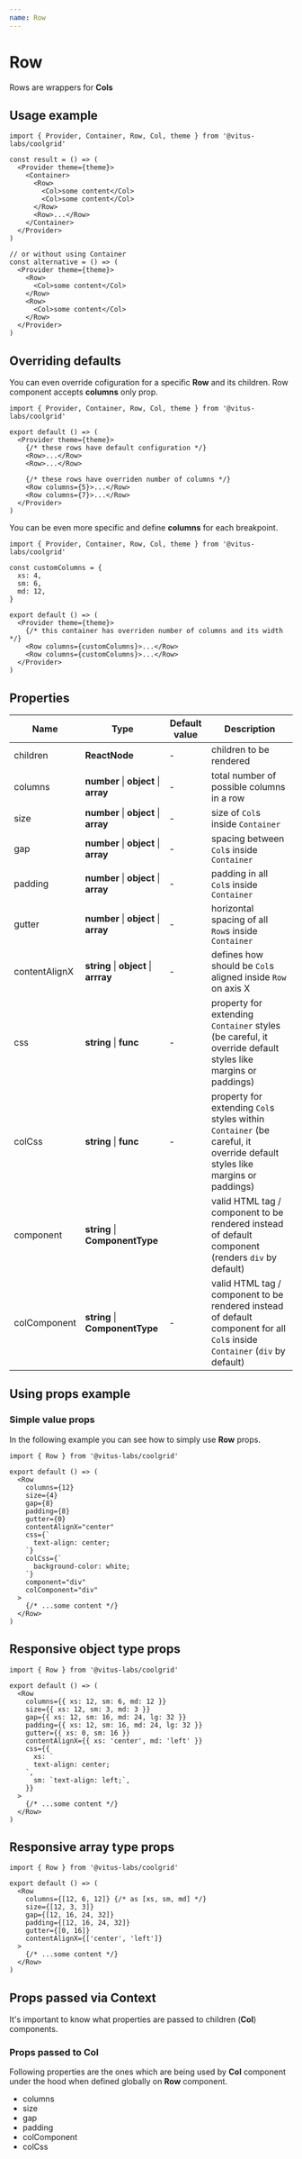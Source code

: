 ```yaml
---
name: Row
---
```


# Row

Rows are wrappers for **Cols**

## Usage example

```tsx live=false
import { Provider, Container, Row, Col, theme } from '@vitus-labs/coolgrid'

const result = () => (
  <Provider theme={theme}>
    <Container>
      <Row>
        <Col>some content</Col>
        <Col>some content</Col>
      </Row>
      <Row>...</Row>
    </Container>
  </Provider>
)

// or without using Container
const alternative = () => (
  <Provider theme={theme}>
    <Row>
      <Col>some content</Col>
    </Row>
    <Row>
      <Col>some content</Col>
    </Row>
  </Provider>
)
```

## Overriding defaults

You can even override cofiguration for a specific **Row**
and its children. Row component accepts **columns** only prop.

```tsx live=false
import { Provider, Container, Row, Col, theme } from '@vitus-labs/coolgrid'

export default () => (
  <Provider theme={theme}>
    {/* these rows have default configuration */}
    <Row>...</Row>
    <Row>...</Row>

    {/* these rows have overriden number of columns */}
    <Row columns={5}>...</Row>
    <Row columns={7}>...</Row>
  </Provider>
)
```

You can be even more specific and define **columns** for each breakpoint.

```tsx
import { Provider, Container, Row, Col, theme } from '@vitus-labs/coolgrid'

const customColumns = {
  xs: 4,
  sm: 6,
  md: 12,
}

export default () => (
  <Provider theme={theme}>
    {/* this container has overriden number of columns and its width */}
    <Row columns={customColumns}>...</Row>
    <Row columns={customColumns}>...</Row>
  </Provider>
)
```

## Properties

| Name          | Type                                   | Default value | Description                                                                                                                 |
| ------------- | -------------------------------------- | ------------- | --------------------------------------------------------------------------------------------------------------------------- |
| children      | **ReactNode**                          | -             | children to be rendered                                                                                                     |
| columns       | **number** \| **object** \| **array**  | -             | total number of possible columns in a row                                                                                   |
| size          | **number** \| **object** \| **array**  | -             | size of `Col`s inside `Container`                                                                                           |
| gap           | **number** \| **object** \| **array**  | -             | spacing between `Col`s inside `Container`                                                                                   |
| padding       | **number** \| **object** \| **array**  | -             | padding in all `Col`s inside `Container`                                                                                    |
| gutter        | **number** \| **object** \| **array**  | -             | horizontal spacing of all `Row`s inside `Container`                                                                         |
| contentAlignX | **string** \| **object** \| **arrray** | -             | defines how should be `Col`s aligned inside `Row` on axis X                                                                 |
| css           | **string** \| **func**                 | -             | property for extending `Container` styles (be careful, it override default styles like margins or paddings)                 |
| colCss        | **string** \| **func**                 | -             | property for extending `Col`s styles within `Container` (be careful, it override default styles like margins or paddings)   |
| component     | **string** \| **ComponentType**        |               | valid HTML tag / component to be rendered instead of default component (renders `div` by default)                           |
| colComponent  | **string** \| **ComponentType**        | -             | valid HTML tag / component to be rendered instead of default component for all `Col`s inside `Container` (`div` by default) |

## Using props example

### Simple value props

In the following example you can see how to simply use **Row** props.

```tsx live=false
import { Row } from '@vitus-labs/coolgrid'

export default () => (
  <Row
    columns={12}
    size={4}
    gap={8}
    padding={8}
    gutter={0}
    contentAlignX="center"
    css={`
      text-align: center;
    `}
    colCss={`
      background-color: white;
    `}
    component="div"
    colComponent="div"
  >
    {/* ...some content */}
  </Row>
)
```

## Responsive object type props

```tsx live=false
import { Row } from '@vitus-labs/coolgrid'

export default () => (
  <Row
    columns={{ xs: 12, sm: 6, md: 12 }}
    size={{ xs: 12, sm: 3, md: 3 }}
    gap={{ xs: 12, sm: 16, md: 24, lg: 32 }}
    padding={{ xs: 12, sm: 16, md: 24, lg: 32 }}
    gutter={{ xs: 0, sm: 16 }}
    contentAlignX={{ xs: 'center', md: 'left' }}
    css={{
      xs: `
      text-align: center;
    `,
      sm: `text-align: left;`,
    }}
  >
    {/* ...some content */}
  </Row>
)
```

## Responsive array type props

```tsx live=false
import { Row } from '@vitus-labs/coolgrid'

export default () => (
  <Row
    columns={[12, 6, 12]} {/* as [xs, sm, md] */}
    size={[12, 3, 3]}
    gap={[12, 16, 24, 32]}
    padding={[12, 16, 24, 32]}
    gutter={[0, 16]}
    contentAlignX={['center', 'left']}
  >
    {/* ...some content */}
  </Row>
)
```

## Props passed via Context

It's important to know what properties are passed to children (**Col**)
components.

### Props passed to Col

Following properties are the ones which are being used by **Col**
component under the hood when defined globally on **Row**
component.

- columns
- size
- gap
- padding
- colComponent
- colCss
